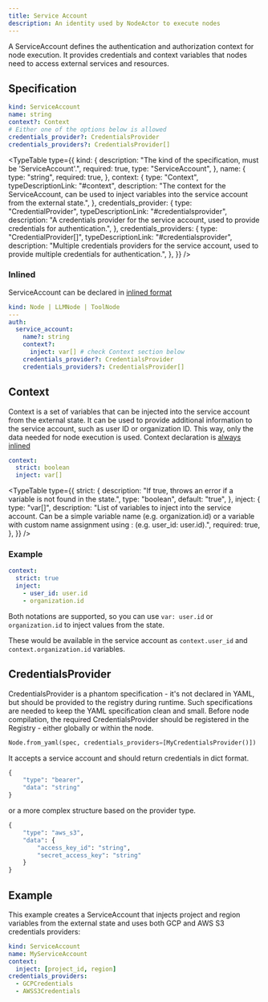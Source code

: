 ```yaml
---
title: Service Account
description: An identity used by NodeActor to execute nodes
---
```


A ServiceAccount defines the authentication and authorization context for node execution. It provides credentials and context variables that nodes need to access external services and resources.

## Specification

```yaml
kind: ServiceAccount
name: string
context?: Context
# Either one of the options below is allowed
credentials_provider?: CredentialsProvider
credentials_providers?: CredentialsProvider[]
```


<TypeTable
  type={{
    kind: {
      description: "The kind of the specification, must be 'ServiceAccount'.",
      required: true,
      type: "ServiceAccount",
    },
    name: {
      type: "string",
      required: true,
    },
    context: {
      type: "Context",
      typeDescriptionLink: "#context",
      description:
        "The context for the ServiceAccount, can be used to inject variables into the service account from the external state.",
    },
    credentials_provider: {
      type: "CredentialProvider",
      typeDescriptionLink: "#credentialsprovider",
      description:
        "A credentials provider for the service account, used to provide credentials for authentication.",
    },
    credentials_providers: {
      type: "CredentialProvider[]",
      typeDescriptionLink: "#credentialsprovider",
      description:
        "Multiple credentials providers for the service account, used to provide multiple credentials for authentication.",
    },
  }}
/>

### Inlined

ServiceAccount can be declared in [inlined format](/docs/specification/internal_types#inlinedtype)

```yaml
kind: Node | LLMNode | ToolNode
---
auth:
  service_account:
    name?: string
    context?:
      inject: var[] # check Context section below
    credentials_provider?: CredentialsProvider
    credentials_providers?: CredentialsProvider[]
```

## Context

Context is a set of variables that can be injected into the service account from the external state. It can be used to provide additional information to the service account, such as user ID or organization ID. This way, only the data needed for node execution is used. Context declaration is [always inlined](/docs/specification/internal_types#inlinedtype)

```yaml
context:
  strict: boolean
  inject: var[]
```

<TypeTable
  type={{
    strict: {
      description:
        "If true, throws an error if a variable is not found in the state.",
      type: "boolean",
      default: "true",
    },
    inject: {
      type: "var[]",
      description:
        "List of variables to inject into the service account. Can be a simple variable name (e.g. organization.id) or a variable with custom name assignment using : (e.g. user_id: user.id).",
      required: true,
    },
  }}
/>

### Example

```yaml
context:
  strict: true
  inject:
    - user_id: user.id
    - organization.id
```

Both notations are supported, so you can use `var: user.id` or `organization.id` to inject values from the state.

These would be available in the service account as `context.user_id` and `context.organization.id` variables.

## CredentialsProvider

CredentialsProvider is a phantom specification - it's not declared in YAML, but should be provided to the registry during runtime. Such specifications are needed to keep the YAML specification clean and small. Before node compilation, the required CredentialsProvider should be registered in the Registry - either globally or within the node.

```python title="examples/node.py"
Node.from_yaml(spec, credentials_providers=[MyCredentialsProvider()])
```

It accepts a service account and should return credentials in dict format.

```python
{
    "type": "bearer",
    "data": "string"
}
```

or a more complex structure based on the provider type.

```python
{
    "type": "aws_s3",
    "data": {
        "access_key_id": "string",
        "secret_access_key": "string"
    }
}
```

## Example

This example creates a ServiceAccount that injects project and region variables from the external state and uses both GCP and AWS S3 credentials providers:

```yaml title="yaml"
kind: ServiceAccount
name: MyServiceAccount
context:
  inject: [project_id, region]
credentials_providers:
  - GCPCredentials
  - AWSS3Credentials
```
